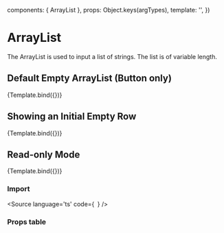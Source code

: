 
  components: { ArrayList },
  props:      Object.keys(argTypes),
  template:   '<ArrayList v-bind="$props" />',
})

<Meta 
  title="Components/Form/ArrayList"
  decorators={[]}
/>

# ArrayList
The ArrayList is used to input a list of strings. The list is of variable length.

## Default Empty ArrayList (Button only)
<Canvas>
  <Story
    name="Empty"
  >
    {Template.bind({})}
  </Story>
</Canvas>


## Showing an Initial Empty Row
<Canvas>
  <Story
    name="Showing an initial empty row"
    args={{
       initialEmptyRow: true
    }}>
    {Template.bind({})}
  </Story>
</Canvas>

## Read-only Mode
<Canvas>
  <Story
    name="Disabled"
    args={{
      value: ['string 1', 'string 2'],
      mode: _VIEW
    }}>
    {Template.bind({})}
  </Story>
</Canvas>

### Import 
<Source
  language='ts'
  code={`
  `}
/>


### Props table

<ArgsTable of={ArrayList} />